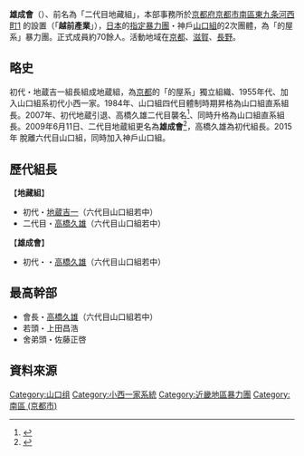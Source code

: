 '''雄成會'''（{{lang|ja|雄成会}}）、前名為「二代目地藏組」，本部事務所於[[京都府|京都府]][[京都市|京都市]][[南區_(京都市)|南區]][[東九条河西町|東九条河西町]][http://maps.google.co.jp/maps?q=%E4%BA%AC%E9%83%BD%E5%BA%9C%E4%BA%AC%E9%83%BD%E5%B8%82%E5%8D%97%E5%8C%BA%E6%9D%B1%E4%B9%9D%E6%9D%A1%E6%B2%B3%E8%A5%BF%E7%94%BA20&sll=34.767581,134.837072&sspn=0.009095,0.019205&g=%E5%85%B5%E5%BA%AB%E7%9C%8C%E5%8A%A0%E5%8F%A4%E5%B7%9D%E5%B8%82%E5%8A%A0%E5%8F%A4%E5%B7%9D%E7%94%BA%E5%AF%BA%E5%AE%B6%E7%94%BA159-6&brcurrent=3,0x60010f4c0c4b72f9:0xc70c4d71f985bb0a,0&ie=UTF8&hq=&hnear=%E4%BA%AC%E9%83%BD%E5%BA%9C%E4%BA%AC%E9%83%BD%E5%B8%82%E5%8D%97%E5%8C%BA%E6%9D%B1%E4%B9%9D%E6%9D%A1%E6%B2%B3%E8%A5%BF%E7%94%BA%EF%BC%92%EF%BC%90&ll=34.980059,135.765065&spn=0,359.9988&t=h&z=20&layer=c&cbll=34.97997,135.764887&panoid=qtEKI66cs5VhTjpIracIBg&cbp=12,24.66,,0,-9.98] 的設置（「'''越前產業'''」），[[日本|日本]]的[[指定暴力團|指定暴力團]]・神戶[[山口組|山口組]]的2次團體，為「的屋系」暴力團。正式成員約70餘人。活動地域在[[京都|京都]]、[[滋賀|滋賀]]、[[長野縣|長野]]。

== 略史 ==
初代・地蔵吉一組長組成地蔵組，為[[京都|京都]]的「的屋系」獨立組織、1955年代、加入山口組系初代小西一家。1984年、山口組四代目體制時期昇格為山口組直系組長。2007年、初代地蔵引退、高橋久雄二代目襲名<ref>{{Cite web |url=http://www.nihonjournal.jp/web/jituwa_200712/index.html |title=大阪北ブロックの直参組長が集結！　地蔵組二代目継承式の盛儀 週刊実話2007 |access-date=2013-11-02 |archive-url=https://web.archive.org/web/20131105052920/http://www.nihonjournal.jp/web/jituwa_200712/index.html |archive-date=2013-11-05 |dead-url=yes }}</ref>、同時升格為山口組直系組長。2009年6月11日、二代目地蔵組更名為'''雄成會'''<ref>{{Cite web |url=http://www.nihonjournal.jp/web/jituwa_200925/index.html |title=山口組　組織名称変更の“舞台裏”「二代目地蔵組」が「雄成会」も改称 |access-date=2009-11-25 |archive-url=https://web.archive.org/web/20090822222526/http://www.nihonjournal.jp/web/jituwa_200925/index.html |archive-date=2009-08-22 |dead-url=yes }}</ref>，高橋久雄為初代組長。2015年 脫離六代目山口組，同時加入神戶山口組。

== 歷代組長 ==
【'''地藏組'''】
* 初代・[[地蔵吉一|地蔵吉一]]（六代目山口組若中）
* 二代目・[[高橋久雄|高橋久雄]]（六代目山口組若中）
【'''雄成會'''】
* 初代・・[[高橋久雄|高橋久雄]]（六代目山口組若中）

== 最高幹部 ==
* 會長・[[高橋久雄|高橋久雄]]（六代目山口組若中）
* 若頭・上田昌浩
* 舍弟頭・佐藤正啓

== 資料來源 ==
{{reflist}}

{{六代目山口組}}

{{DEFAULTSORT:Yū Naru-kai}}
[[Category:山口组|Category:山口组]]
[[Category:小西一家系統|Category:小西一家系統]]
[[Category:近畿地區暴力團|Category:近畿地區暴力團]]
[[Category:南區_(京都市)|Category:南區 (京都市)]]
{{Japan-org-stub}}